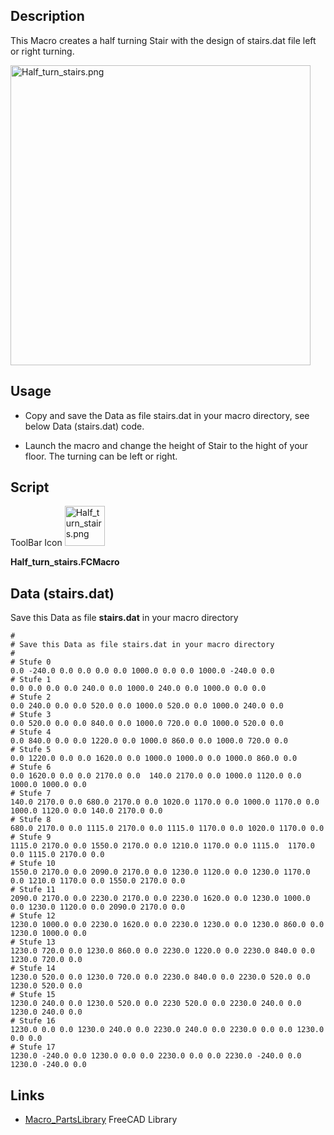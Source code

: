 <languages/>
<translate>
<!--T:1-->
{{Macro
|Name=Half_turn_stairs
|Icon=Macro_Half_turn_stairs.png
|Description=This macro creates a Stair with left or right turn in the defined high. The design of the stairs are defined in stairs.dat file (You must copy the data in the wiki page). The step-high of the stair is calculated from the high of the stair.
|Author=Berner
|Version=1.0
|Date=2016-10-17
|FCVersion=All
|Download=[https://wiki.freecad.org/images/b/b8/Half_turn_stairs.png ToolBar Icon]
}}

==Description== <!--T:2-->

<!--T:3-->
This Macro creates a half turning Stair with the design of stairs.dat file left or right turning.

<!--T:8-->
[[File:Half_turn_stairs.png|480px]]
{{Caption|Stairs}}

==Usage== <!--T:4-->

<!--T:11-->
*Copy and save the Data as file stairs.dat in your macro directory, see below Data (stairs.dat) code.

<!--T:5-->
*Launch the macro and change the height of Stair to the hight of your floor.  The turning can be left or right.

==Script== <!--T:6-->
</translate>

ToolBar Icon [[Image:Half_turn_stairs.png|64px]]

'''Half_turn_stairs.FCMacro'''

{{MacroCode|code=
<nowiki>
# -*- coding: utf-8 -*-
#
# Half_turn_stairs Macro runs with Freecad 0.17
#
# Author: Berner and Forum
#
# This macro creates a half turn stair from tupels of x,y,z 
# the tupels used to create a dwire for every stair.
# The dwire is extruded, so it give with 18 stairs the total rise 
#
# A sample file with parameters is in stairs.dat
#
# created a wire with coordinate x y z separated (in the file)
#Sample: (delete # on lines without comments)
# Stair 0
#0.0 -240.0 0.0 0.0 0.0 0.0 1000.0 0.0 0.0 1000.0 -240.0 0.0
# Stair 1
#0.0 0.0 0.0 0.0 240.0 0.0 1000.0 240.0 0.0 1000.0 0.0 0.0
#. . . .

from __future__ import unicode_literals
from FreeCAD import Base
import Draft, Part

App.Console.PrintMessage("Half_turn_stairs-Macro\n")
# Get location of user macros
p=FreeCAD.ParamGet("User parameter:BaseApp/Preferences/Macro")
path = p.GetString("MacroPath")
dataset = path + "/stairs.dat"                          # path and name of file.txt
docname = App.ActiveDocument.Name                       # Name of active document
 
debug='n' # Debug Values on Console
rise = 3100.0 # Geschosshoehe Total Rise

left_right="l"  # turn stairs left or left_right
# GUI

from PySide import QtGui
(rise, ok) = QtGui.QInputDialog.getDouble(
		QtGui.QWidget(), 'Total Rise / Geschosshoehe', 'Total Rise /  Geschosshoehe', 2000, 0, 3100, 4)
if ok:
 left_right = QtGui.QInputDialog.getText(None, "left_right", "Turn Left or Right l/r")[0]
if debug == 'y': FreeCAD.Console.PrintMessage("rise="+str(rise) + " " + str(ok) + "\n" )
if debug == 'y': FreeCAD.Console.PrintMessage("left_right="+str(left_right) + " " + str(ok) + "\n" )
# End Gui
step=float(rise/18)  # Treppensteigung / Step_high

# functions
def objnames():  # List object names
 doc = FreeCAD.ActiveDocument
 objs = FreeCAD.ActiveDocument.Objects
 names=''  #list of objectnames
 labels='' # list of objectlabels 
 for obj in objs:
    a = obj.Name                                             # list the Name  of the object  (not modifiable)
    b = obj.Label                                            # list the Label of the object  (modifiable)
    try:
        c = obj.LabelText                                    # list the LabeText of the text (modifiable)
        names=names+str(a)+" "
        labels=labels+str(b)+" "
    except:
        names=names+str(a)+" "
        labels=labels+str(b)+" "
 return names
 if debug == 'y': App.Console.PrintMessage("Names="+str(names) +"\n"+"Labels="+ str(labels) + "\n")
# end functions

file = open(dataset, "r") # open the file read
i = 0 #line counter
line = file.readline()
while(line != ''):    # read number of lines
   if line[0:1] != "#" and len(line) >0:
    i = i + 1
    if debug == "y": App.Console.PrintMessage("Parameter-Line" + str(i) + " " + line + "\n")
   line = file.readline() 
file.close()
numlines=i  # number of parameter-lines
if debug == "y": App.Console.PrintMessage("Number of Parameter-Lines =" + str(numlines) + "\n")
file = open(dataset, "r")                                  # open the file read
wire = []
X=Y=Z = 0.0
if left_right == "r": 
 i = 0 #line counter
else:
 i = numlines 
line = file.readline()
while(line != ''):
    num_words = len(line.split())
    num_tupel = num_words // 3
    if debug == "y": App.Console.PrintMessage(str(num_words) + "\n")
    if debug == "y": App.Console.PrintMessage(str(num_tupel) + "\n")
    if line[0:1] == "#" or num_words != (num_tupel * 3):
     if num_words != (num_tupel * 3):
      App.Console.PrintMessage("Error on Inputfile line " + str(i) + "\n")
      App.Console.PrintMessage("Only " + str(num_words) + " of multiple of 3 Words\n")
    else:
     if line[0:1] == "#": 
      num_words = 0   #  ignore comment
     if debug == "y": App.Console.PrintMessage(line + "\n")
     coordinates = line.split()
     if debug == "y": App.Console.PrintMessage(str(coordinates) + " " + str(num_words) + " " + str(num_tupel)+ str(type(num_words)) + "\n")
     if num_words > 0:
      data=""  # generate statement
      printline="App.Console.PrintMessage(" # generate variable for PrintMessage (debug)
      for x in range(1, num_tupel + 1):
       data=data + "X" + str(x) + ",Y" + str(x) + ",Z" + str(x)
       printline=printline + "str(X" + str(x) + ") + ' ' + " + "str(Y" + str(x) + ") + ' ' + " + "str(Z" + str(x) + ") + ' '"
       if x < num_tupel: 
        data=data + ","
        printline=printline + " + "
      data=data + " = coordinates" 
      printline=printline + ")\n"
      if debug == "y": App.Console.PrintMessage(data + "\n")
      if debug == "y": App.Console.PrintMessage(printline + "\n")
      # X1,Y1,Z1,X2,Y2,Z2,X3,Y3,Z3,X4,Y4,Z4 = coordinates
      exec(data) # coordinates to variables
      if debug == "y": exec(printline) # output input file
      #App.Console.PrintMessage(str(X1) + " " + str(Y1) + " " +str(Z1) + "\n")
      px=""
      pn="" # names of generated variables
      for x in range(1, num_tupel +1):
       if x < num_tupel:
        pn=pn + "p" + str(x) + ","
       else:
        pn=pn + "p" + str(x)
       data = "Z" + str(x) + " = " + str(i * step)  # Korrektur z= 0.0 auf aktuelle step
       if debug == "y": App.Console.PrintMessage(data + "\n")
       exec(data)
       px="p" + str(x) + "= FreeCAD.Vector(float(X" + str(x) + "),float(Y" + str(x) + "),float(Z" + str(x) + "))" 
       if debug == "y": App.Console.PrintMessage(px + "\n")
       exec(px)
      if debug == "y": App.Console.PrintMessage(pn + "\n")
      #p1 = FreeCAD.Vector(float(X1),float(Y1),float(Z1))
      #p2 = FreeCAD.Vector(float(X2),float(Y2),float(Z2))
      #p3 = FreeCAD.Vector(float(X3),float(Y3),float(Z3))
      #p4 = FreeCAD.Vector(float(X4),float(Y4),float(Z4))
      data="Draft.makeWire([" + pn + "],closed=True)"
      if debug == "y": App.Console.PrintMessage(data + "\n")
      exec(data)
      #Draft.makeWire([p1,p2,p3,p4,p5],closed=True)
      if left_right == "r": 
       i = i + 1
      else:
       i = i -1
    line = file.readline() 
file.close()
#
# List all objects of the document
names = objnames()    # list objectnames
App.Console.PrintMessage("names="+str(names) +"\n")
#extrude
extr="" # suffix for continues Extrude in commands
extrnames="Box Cut" #names of source object, because not consitend nameings in freecad
j=len(names.split())
n=0 #counter
if left_right == "r": 
 l1 = 0
 l2 = j
 step = 1
else:
 l1 = j
 l2 = -1
 step = -1
for x in range(l1, l2, step):
 w=str(names.split(" ")[x])
 if w[0:4] == "Wire":
  if debug == 'y':  App.Console.PrintMessage("w="+str(w) +"\n")
  data = 'f = FreeCAD.getDocument(docname).addObject("Part::Extrusion","Extrude' + str(extr)+ '")'
  if debug == "y": App.Console.PrintMessage(data + "\n")
  exec(data)
  data = 'f = App.getDocument(docname).getObject("Extrude' + str(extr) + '")'
  if debug == "y": App.Console.PrintMessage(data + "\n")
  exec(data)
  data = 'f.Base = App.getDocument(docname).getObject("' + str(w) + '")'
  if debug == "y": App.Console.PrintMessage(data + "\n")
  exec(data)
  data = 'f.DirMode = str("Custom")'
  if debug == "y": App.Console.PrintMessage(data + "\n")
  exec(data)
  data = 'f.Dir = App.Vector(0.000000000000000, 0.000000000000000, 1.000000000000000)'
  if debug == "y": App.Console.PrintMessage(data + "\n")
  exec(data)
  data = 'f.DirLink = None'
  if debug == "y": App.Console.PrintMessage(data + "\n")
  exec(data)
  data = 'f.LengthFwd = 180.000000000000000'
  if debug == "y": App.Console.PrintMessage(data + "\n")
  exec(data)
  data = 'f.LengthRev = 0.000000000000000'
  if debug == "y": App.Console.PrintMessage(data + "\n")
  exec(data)
  data = 'f.Solid = True'
  if debug == "y": App.Console.PrintMessage(data + "\n")
  exec(data)
  data = 'f.Reversed = False'
  if debug == "y": App.Console.PrintMessage(data + "\n")
  exec(data)
  data = 'f.Symmetric = False'
  if debug == "y": App.Console.PrintMessage(data + "\n")
  exec(data)
  data = 'f.TaperAngle = 0.000000000000000'
  if debug == "y": App.Console.PrintMessage(data + "\n")
  exec(data)
  data = 'f.TaperAngleRev = 0.000000000000000'
  if debug == "y": App.Console.PrintMessage(data + "\n")
  exec(data)
 # data = 'App.getDocument(docname).Extrude' + str(extr) + '.Placement=App.Placement(App.Vector(0,0,360), #App.Rotation(App.Vector(0,0,1),0), App.Vector(0,0,0))'
  #if debug == "y": App.Console.PrintMessage(data + "\n")
  #exec(data)
  n = n + 1
  extr = str("%03d" % n)  # count extrude suffix
  extrnames=extrnames + " Extrude" + str("%03d" % x)
#
FreeCAD.ActiveDocument.recompute()
</nowiki>
}}

<translate>

<!--T:10-->
==Data (stairs.dat)==
Save this Data as file '''stairs.dat''' in your macro directory
</translate>

<pre>
#
# Save this Data as file stairs.dat in your macro directory
# 
# Stufe 0
0.0 -240.0 0.0 0.0 0.0 0.0 1000.0 0.0 0.0 1000.0 -240.0 0.0
# Stufe 1
0.0 0.0 0.0 0.0 240.0 0.0 1000.0 240.0 0.0 1000.0 0.0 0.0
# Stufe 2
0.0 240.0 0.0 0.0 520.0 0.0 1000.0 520.0 0.0 1000.0 240.0 0.0
# Stufe 3
0.0 520.0 0.0 0.0 840.0 0.0 1000.0 720.0 0.0 1000.0 520.0 0.0
# Stufe 4
0.0 840.0 0.0 0.0 1220.0 0.0 1000.0 860.0 0.0 1000.0 720.0 0.0
# Stufe 5
0.0 1220.0 0.0 0.0 1620.0 0.0 1000.0 1000.0 0.0 1000.0 860.0 0.0
# Stufe 6
0.0 1620.0 0.0 0.0 2170.0 0.0  140.0 2170.0 0.0 1000.0 1120.0 0.0 1000.0 1000.0 0.0
# Stufe 7
140.0 2170.0 0.0 680.0 2170.0 0.0 1020.0 1170.0 0.0 1000.0 1170.0 0.0 1000.0 1120.0 0.0 140.0 2170.0 0.0
# Stufe 8
680.0 2170.0 0.0 1115.0 2170.0 0.0 1115.0 1170.0 0.0 1020.0 1170.0 0.0 
# Stufe 9
1115.0 2170.0 0.0 1550.0 2170.0 0.0 1210.0 1170.0 0.0 1115.0  1170.0 0.0 1115.0 2170.0 0.0
# Stufe 10
1550.0 2170.0 0.0 2090.0 2170.0 0.0 1230.0 1120.0 0.0 1230.0 1170.0 0.0 1210.0 1170.0 0.0 1550.0 2170.0 0.0
# Stufe 11
2090.0 2170.0 0.0 2230.0 2170.0 0.0 2230.0 1620.0 0.0 1230.0 1000.0 0.0 1230.0 1120.0 0.0 2090.0 2170.0 0.0
# Stufe 12
1230.0 1000.0 0.0 2230.0 1620.0 0.0 2230.0 1230.0 0.0 1230.0 860.0 0.0 1230.0 1000.0 0.0
# Stufe 13
1230.0 720.0 0.0 1230.0 860.0 0.0 2230.0 1220.0 0.0 2230.0 840.0 0.0 1230.0 720.0 0.0
# Stufe 14
1230.0 520.0 0.0 1230.0 720.0 0.0 2230.0 840.0 0.0 2230.0 520.0 0.0 1230.0 520.0 0.0
# Stufe 15
1230.0 240.0 0.0 1230.0 520.0 0.0 2230 520.0 0.0 2230.0 240.0 0.0 1230.0 240.0 0.0
# Stufe 16
1230.0 0.0 0.0 1230.0 240.0 0.0 2230.0 240.0 0.0 2230.0 0.0 0.0 1230.0 0.0 0.0
# Stufe 17
1230.0 -240.0 0.0 1230.0 0.0 0.0 2230.0 0.0 0.0 2230.0 -240.0 0.0 1230.0 -240.0 0.0
</pre>

<translate>
<!--T:7-->
==Links==
*[[Macro_PartsLibrary|Macro_PartsLibrary]] FreeCAD Library 
</translate>
{{clear}}